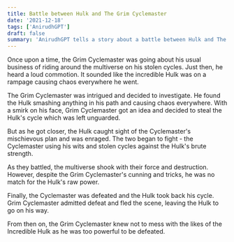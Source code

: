 ```yaml
---
title: Battle between Hulk and The Grim Cyclemaster
date: '2021-12-18'
tags: ['AnirudhGPT']
draft: false
summary: 'AnirudhGPT tells a story about a battle between Hulk and The Grim Cyclemaster'
---
```


Once upon a time, the Grim Cyclemaster was going about his usual business of riding around the multiverse on his stolen cycles. Just then, he heard a loud commotion. It sounded like the incredible Hulk was on a rampage causing chaos everywhere he went. 

The Grim Cyclemaster was intrigued and decided to investigate. He found the Hulk smashing anything in his path and causing chaos everywhere. With a smirk on his face, Grim Cyclemaster got an idea and decided to steal the Hulk's cycle which was left unguarded.

But as he got closer, the Hulk caught sight of the Cyclemaster's mischievous plan and was enraged. The two began to fight - the Cyclemaster using his wits and stolen cycles against the Hulk's brute strength. 

As they battled, the multiverse shook with their force and destruction. However, despite the Grim Cyclemaster's cunning and tricks, he was no match for the Hulk's raw power.

Finally, the Cyclemaster was defeated and the Hulk took back his cycle. Grim Cyclemaster admitted defeat and fled the scene, leaving the Hulk to go on his way.

From then on, the Grim Cyclemaster knew not to mess with the likes of the Incredible Hulk as he was too powerful to be defeated.